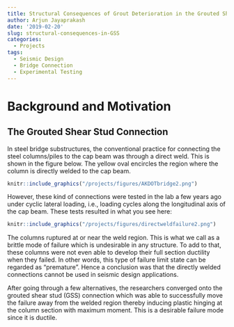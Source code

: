 ```yaml
---
title: Structural Consequences of Grout Deterioration in the Grouted Shear Stud Connections
author: Arjun Jayaprakash
date: '2019-02-20'
slug: structural-consequences-in-GSS
categories:
  - Projects
tags:
  - Seismic Design
  - Bridge Connection
  - Experimental Testing
---
```


# Background and Motivation

## The Grouted Shear Stud Connection

In steel bridge substructures, the conventional practice for connecting the steel columns/piles to the cap beam was through a direct weld. This is shown in the figure below. The yellow oval encircles the region where the column is directly welded to the cap beam.

```r
knitr::include_graphics("/projects/figures/AKDOTbridge2.png")
```

However, these kind of connections were tested in the lab a few years ago under cyclic lateral loading, i.e., loading cycles along the longitudinal axis of the cap beam. These tests resulted in what you see here:

```r
knitr::include_graphics("/projects/figures/directweldfailure2.png")
```

The columns ruptured at or near the weld region. This is what we call as a brittle mode of failure which is undesirable in any structure. To add to that, these columns were not even able to develop their full section ductility when they failed. In other words, this type of failure limit state can be regarded as "premature". Hence a conclusion was that the directly welded connections cannot be used in seismic design applications.

After going through a few alternatives, the researchers converged onto the grouted shear stud (GSS) connection which was able to successfully move the failure away from the welded region thereby inducing plastic hinging at the column section with maximum moment. This is a desirable failure mode since it is ductile. 
 